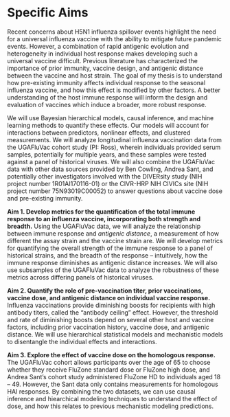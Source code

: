 # Specific Aims
<!--
## PG 1

* Public health impact of outcome
* Physiology/epidemiology of exposure/outcome relationship
* Research gap
* Overall goal

* Influenza is a public health threat and a universal vaccine is the solution to pandemic preparedness.
* Due to host heterogeneity and antigenic drift, the effectiveness of the influenza vaccine is extremely variable.
* While individual studies have worked on characterizing these effects, we still lack quantitative predictions and we don't understand how these components interact.
*
-->

Recent concerns about H5N1 influenza spillover events highlight the need for a
universal influenza vaccine with the ability to mitigate future pandemic events.
However, a combination of rapid antigenic evolution and heterogeneity in
individual host response makes developing such a universal vaccine difficult.
Previous literature has characterized the importance of prior immunity, vaccine
design, and antigenic distance between the vaccine and host strain. The goal of
my thesis is to understand how pre-existing immunity affects individual response
to the seasonal influenza vaccine, and how this effect is modified by other
factors. A better understanding of the host immune response will inform the
design and evaluation of vaccines which induce a broader, more robust response.

We will use Bayesian hierarchical models, causal inference, and machine learning
methods to quantify these effects. Our models will account for interactions
between predictors, nonlinear effects, and clustered measurements. We will
analyze longitudinal influenza vaccination data from the UGAFluVac cohort study
(PI: Ross), wherein individuals provided serum samples, potentially for multiple
years, and these samples were tested against a panel of historical viruses. We
will also combine the UGAFluVac data with other data sources provided by Ben
Cowling, Andrea Sant, and potentially other investigators involved with the
DIVERsity study (NIH project number 1R01AI170116-01) or the CIVR-HRP NIH CIVICs
site (NIH project number 75N93019C00052) to answer questions about vaccine dose
and pre-existing immunity.

<!-- Aim 1: Amanda Ag-Dist project -->
**Aim 1. Develop metrics for the quantification of the total immune response to an influenza vaccine, incorporating both strength and breadth.**
Using the UGAFluVac data, we will analyze the relationship between immune
response and *antigenic distance*, a measurement of how different the assay
strain and the vaccine strain are. We will develop metrics for quantifying the
overall strength of the immune response to a panel of historical strains, and
the breadth of the response -- intuitively, how the immune response diminishes
as antigenic distance increases. We will also use subsamples of the UGAFluVac
data to analyze the robustness of these metrics across differing panels of
historical viruses.

<!-- Aim 2: Unnamed dose project and Veronika's models -->
**Aim 2. Quantify the role of pre-vaccination titer, prior vaccinations, vaccine dose, and antigenic distance on individual vaccine response.**
Influenza vaccinations provide diminishing boosts for recipients with high
antibody titers, called the "antibody ceiling" effect. However, the threshold
and rate of diminishing boosts depend on several other host and vaccine factors,
including prior vaccination history, vaccine dose, and antigenic distance. We
will use hierarchical statistical models and mechanistic models to disentangle
the individual effects and interactions.

<!-- Aim 3: Yang's strain-specific model vs. antigenic distance model -->
**Aim 3. Explore the effect of vaccine dose on the homologous response.**
The UGAFluVac cohort allows participants over the age of 65 to choose whether
they receive FluZone standard dose or FluZone high dose, and Andrea Sant's
cohort study administered FluZone HD to individuals aged 18 -- 49. However, the
Sant data only contains measurements for homologous HAI responses. By combining
the two datasets, we can use causal inference and hiearchical modeling
techniques to understand the effect of dose, and how this relates to previous
mechanistic modeling predictions.

<!-- END OF FILE -->
